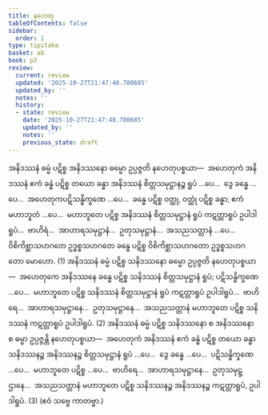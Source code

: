 ```yaml
---
title: နဟေတု
tableOfContents: false
sidebar:
  order: 1
type: tipitaka
basket: ab
book: p2
review:
  current: review
  updated: '2025-10-27T21:47:48.780685'
  updated_by: ''
  notes: ''
  history:
  - state: review
    date: '2025-10-27T21:47:48.780685'
    updated_by: ''
    notes: ''
    previous_state: draft
---
```



<ReviewStatus review={frontmatter.review} showDetails={true} />

<HypothesisAnnotation frontmatter={frontmatter} />

<DynamicBreadcrumb />

<Division number="22" book="p2" e="ch" v="38" p="10">

<Paragraph number="588" book="p2">
အနိဒဿနံ ဓမ္မံ ပဋိစ္စ အနိဒဿနော ဓမ္မော ဥပ္ပဇ္ဇတိ နဟေတုပစ္စယာ—  အဟေတုကံ အနိဒဿနံ ဧကံ ခန္ဓံ ပဋိစ္စ တယော ခန္ဓာ အနိဒဿနံ စိတ္တသမုဋ္ဌာနဉ္စ ရူပံ …ပေ…  ဒွေ ခန္ဓေ …ပေ…  အဟေတုကပဋိသန္ဓိက္ခဏေ …ပေ…  ခန္ဓေ ပဋိစ္စ ဝတ္ထု, ဝတ္ထုံ ပဋိစ္စ ခန္ဓာ; ဧကံ မဟာဘူတံ …ပေ…  မဟာဘူတေ ပဋိစ္စ အနိဒဿနံ စိတ္တသမုဋ္ဌာနံ ရူပံ ကဋတ္တာရူပံ ဥပါဒါရူပံ…  ဗာဟိရံ…  အာဟာရသမုဋ္ဌာနံ…  ဥတုသမုဋ္ဌာနံ…  အသညသတ္တာနံ …ပေ…  ဝိစိကိစ္ဆာသဟဂတေ ဥဒ္ဓစ္စသဟဂတေ ခန္ဓေ ပဋိစ္စ ဝိစိကိစ္ဆာသဟဂတော ဥဒ္ဓစ္စသဟဂတော မောဟော. (1)
</Paragraph>

<Paragraph number="589" book="p2">
အနိဒဿနံ ဓမ္မံ ပဋိစ္စ သနိဒဿနော ဓမ္မော ဥပ္ပဇ္ဇတိ နဟေတုပစ္စယာ—  အဟေတုကေ အနိဒဿနေ ခန္ဓေ ပဋိစ္စ သနိဒဿနံ စိတ္တသမုဋ္ဌာနံ ရူပံ; ပဋိသန္ဓိက္ခဏေ …ပေ…  မဟာဘူတေ ပဋိစ္စ သနိဒဿနံ စိတ္တသမုဋ္ဌာနံ ရူပံ ကဋတ္တာရူပံ ဥပါဒါရူပံ…  ဗာဟိရေ…  အာဟာရသမုဋ္ဌာနေ…  ဥတုသမုဋ္ဌာနေ…  အသညသတ္တာနံ မဟာဘူတေ ပဋိစ္စ သနိဒဿနံ ကဋတ္တာရူပံ ဥပါဒါရူပံ. (2)
</Paragraph>

<Paragraph number="590" book="p2">
အနိဒဿနံ ဓမ္မံ ပဋိစ္စ သနိဒဿနော စ အနိဒဿနော စ ဓမ္မာ ဥပ္ပဇ္ဇန္တိ နဟေတုပစ္စယာ—  အဟေတုကံ အနိဒဿနံ ဧကံ ခန္ဓံ ပဋိစ္စ တယော ခန္ဓာ သနိဒဿနဉ္စ အနိဒဿနဉ္စ စိတ္တသမုဋ္ဌာနံ ရူပံ …ပေ…  ဒွေ ခန္ဓေ …ပေ…  ပဋိသန္ဓိက္ခဏေ …ပေ…  မဟာဘူတေ ပဋိစ္စ …ပေ…  ဗာဟိရေ…  အာဟာရသမုဋ္ဌာနေ…  ဥတုသမုဋ္ဌာနေ…  အသညသတ္တာနံ မဟာဘူတေ ပဋိစ္စ သနိဒဿနဉ္စ အနိဒဿနဉ္စ ကဋတ္တာရူပံ, ဥပါဒါရူပံ. (3) (ဧဝံ သဗ္ဗေ ကာတဗ္ဗာ.)
</Paragraph>
</Division>